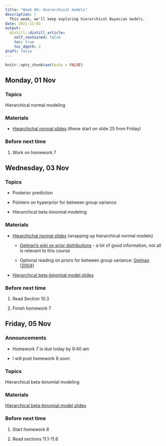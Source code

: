 ```yaml
---
title: "Week 08: Hierarchical models"
description: |
  This week, we'll keep exploring hierarchical Bayesian models.
date: 2021-11-01
output:
  distill::distill_article:
    self_contained: false
    toc: true
    toc_depth: 2
draft: false
---
```



```r
knitr::opts_chunk$set(echo = FALSE)
```

## Monday, 01 Nov


### Topics

Hierarchical normal modeling

### Materials

- [Hiearchichal normal slides](https://aloy.github.io/stat340-notes-fa21/18-hierarchical-normal2.pdf) (these start on slide 25 from Friday)

<!-- [Collaborative notes](https://docs.google.com/document/d/1aGGLaPlkHkPczUfS7f3HuGgOPn7L6j0oXtooF9QRWos/edit?usp=sharing) -->

### Before next time

1. Work on homework 7


## Wednesday, 03 Nov

### Topics

- Posterior prediction

- Pointers on hyperprior for between group variance

- Hierarchical beta-binomial modeling

### Materials

- [Hiearchichal normal slides](https://aloy.github.io/stat340-notes-fa21/18-hierarchical-normal2.pdf) (wrapping up hierarchical normal models)

    + [Gelman's wiki on prior distributions](https://github.com/stan-dev/stan/wiki/Prior-Choice-Recommendations) - a lot of good information, not all is relevant to this course

    + Optional reading on priors for between group variance: [Gelman (2004)](http://www.stat.columbia.edu/~gelman/research/published/taumain.pdf)

- [Hierarchical beta-binomial model slides](https://aloy.github.io/stat340-notes-fa21/19-hierarchical-beta-binom.pdf)



### Before next time

1. Read Section 10.3

1. Finish homework 7



## Friday, 05 Nov

### Announcements

- Homework 7 is due today by 9:40 am

- I will post homework 8 soon

### Topics

Hierarchical beta-binomial modeling


### Materials

[Hierarchical beta-binomial model slides](https://aloy.github.io/stat340-notes-fa21/19-hierarchical-beta-binom.pdf)



### Before next time

1. Start homework 8

1. Read sections 11.1-11.6


